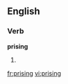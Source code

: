 
==English==

===Verb===
'''prising'''

# {{present participle of|[[prise]]}}

[[fr:prising]]
[[vi:prising]]